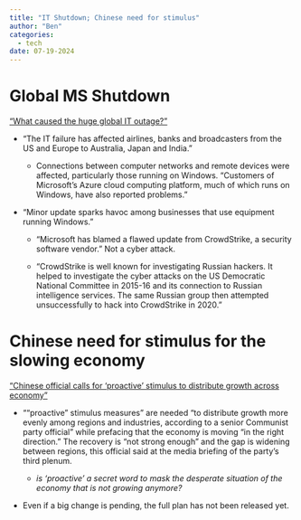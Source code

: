 ```yaml
---
title: "IT Shutdown; Chinese need for stimulus"
author: "Ben"
categories:
  - tech
date: 07-19-2024
---
```


# Global MS Shutdown

["What caused the huge global IT outage?"](https://www.ft.com/content/f64383d2-89c7-459a-afce-5c659473050f)

-   "The IT failure has affected airlines, banks and broadcasters from the US and Europe to Australia, Japan and India."

    -   Connections between computer networks and remote devices were affected, particularly those running on Windows. "Customers of Microsoft’s Azure cloud computing platform, much of which runs on Windows, have also reported problems."

-   "Minor update sparks havoc among businesses that use equipment running Windows."

    -   "Microsoft has blamed a flawed update from CrowdStrike, a security software vendor." Not a cyber attack.

    -   "CrowdStrike is well known for investigating Russian hackers. It helped to investigate the cyber attacks on the US Democratic National Committee in 2015-16 and its connection to Russian intelligence services. The same Russian group then attempted unsuccessfully to hack into CrowdStrike in 2020."

# Chinese need for stimulus for the slowing economy

["Chinese official calls for ‘proactive’ stimulus to distribute growth across economy"](https://www.ft.com/content/7213a24e-e4d7-4e41-ad2d-849ee3eea5c1)

-   "“proactive” stimulus measures" are needed "to distribute growth more evenly among regions and industries, according to a senior Communist party official" while prefacing that the economy is moving "in the right direction." The recovery is "not strong enough" and the gap is widening between regions, this official said at the media briefing of the party's third plenum.

    -   *is 'proactive' a secret word to mask the desperate situation of the economy that is not growing anymore?*

-   Even if a big change is pending, the full plan has not been released yet.
